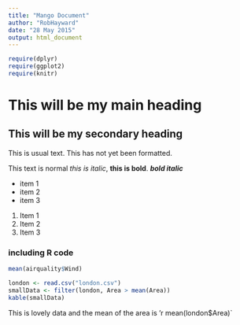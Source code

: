 ```yaml
---
title: "Mango Document"
author: "RobHayward"
date: "28 May 2015"
output: html_document
---
```

```r
require(dplyr)
require(ggplot2)
require(knitr)
```
# This will be my main heading
## This will be my secondary heading
This is usual text.  This has not yet been formatted. 

This text is normal *this is italic*, **this is bold**. *__bold italic__*

* item 1
* item 2
* item 3

1. Item 1
2. Item 2
3. Item 3

### including R code
```r
mean(airquality$Wind)
```
```r
london <- read.csv("london.csv")
smallData <- filter(london, Area > mean(Area))
kable(smallData)
```
This is lovely data and the mean of the area is 'r mean(london$Area)`
